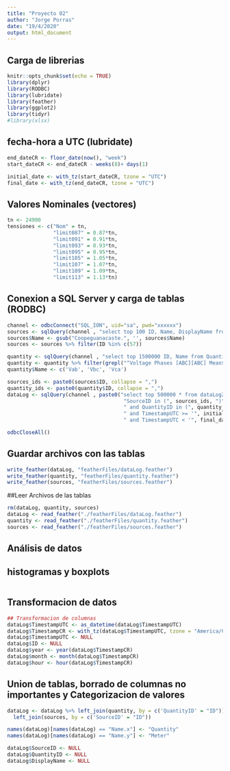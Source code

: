 ```yaml
---
title: "Proyecto 02"
author: "Jorge Porras"
date: "19/4/2020"
output: html_document
---
```


## Carga de librerias

```r
knitr::opts_chunk$set(echo = TRUE)
library(dplyr)
library(RODBC)
library(lubridate)
library(feather)
library(ggplot2)
library(tidyr)
#library(xlsx)
```

## fecha-hora a UTC (lubridate)

```r
end_dateCR <- floor_date(now(), "week")
start_dateCR <- end_dateCR - weeks(8)+ days(1)

initial_date <- with_tz(start_dateCR, tzone = "UTC") 
final_date <- with_tz(end_dateCR, tzone = "UTC") 

```
## Valores Nominales (vectores)

```r
tn <- 24900
tensiones <- c("Nom" = tn, 
               "limit087" = 0.87*tn,
               "limit091" = 0.91*tn,
               "limit093" = 0.93*tn,
               "limit095" = 0.95*tn,
               "limit105" = 1.05*tn,
               "limit107" = 1.07*tn,
               "limit109" = 1.09*tn,
               "limit113" = 1.13*tn)

```
## Conexion a SQL Server y carga de tablas (RODBC)

```r
channel <- odbcConnect("SQL_ION", uid="sa", pwd="xxxxxx")
sources <- sqlQuery(channel , "select top 100 ID, Name, DisplayName from Source where Name like 'Coopeguanacaste.%'")
sources$Name <- gsub("Coopeguanacaste.", '', sources$Name)
sources <- sources %>% filter(ID %in% c(57))

quantity <- sqlQuery(channel , "select top 1500000 ID, Name from Quantity where Name like 'Voltage%'")
quantity <- quantity %>% filter(grepl("^Voltage Phases [ABC][ABC] Mean$", Name))
quantity$Name <- c('Vab', 'Vbc', 'Vca')

sources_ids <- paste0(sources$ID, collapse = ",")
quantity_ids <- paste0(quantity$ID, collapse = ",")
dataLog <- sqlQuery(channel , paste0("select top 500000 * from dataLog2 where ",
                                      "SourceID in (", sources_ids, ")",
                                      " and QuantityID in (", quantity_ids, ")",
                                      " and TimestampUTC >= '", initial_date, "'",
                                      " and TimestampUTC < '", final_date, "'"))

odbcCloseAll()

```


## Guardar archivos con las tablas
```r
write_feather(dataLog, "featherFiles/dataLog.feather")
write_feather(quantity, "featherFiles/quantity.feather")
write_feather(sources, "featherFiles/sources.feather")
```

##Leer Archivos de las tablas
```r
rm(dataLog, quantity, sources)
dataLog <- read_feather("./featherFiles/dataLog.feather")
quantity <- read_feather("./featherFiles/quantity.feather")
sources <- read_feather("./featherFiles/sources.feather")
```

## Análisis de datos
## histogramas y boxplots

```r

```


## Transformacion de datos

```r
## Transformacion de columnas
dataLog$TimestampUTC <- as_datetime(dataLog$TimestampUTC)
dataLog$TimestampCR <- with_tz(dataLog$TimestampUTC, tzone = "America/Costa_Rica") 
dataLog$TimestampUTC <- NULL
dataLog$ID <- NULL
dataLog$year <- year(dataLog$TimestampCR)
dataLog$month <- month(dataLog$TimestampCR)
dataLog$hour <- hour(dataLog$TimestampCR)

```


## Union de tablas, borrado de columnas no importantes y Categorizacion de valores

```r
dataLog <- dataLog %>% left_join(quantity, by = c('QuantityID' = "ID")) %>%
  left_join(sources, by = c('SourceID' = "ID"))

names(dataLog)[names(dataLog) == "Name.x"] <- "Quantity"
names(dataLog)[names(dataLog) == "Name.y"] <- "Meter"

dataLog$SourceID <- NULL
dataLog$QuantityID <- NULL
dataLog$DisplayName <- NULL
```





